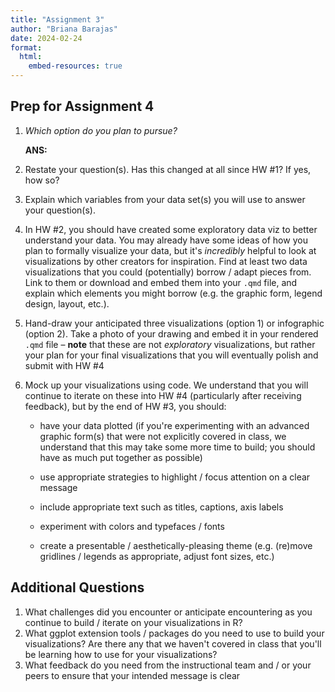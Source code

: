 ```yaml
---
title: "Assignment 3"
author: "Briana Barajas"
date: 2024-02-24
format:
  html:
    embed-resources: true
---
```


## Prep for Assignment 4

1.  *Which option do you plan to pursue?*

    **ANS:**

2.  Restate your question(s). Has this changed at all since HW #1? If yes, how so?

3.  Explain which variables from your data set(s) you will use to answer your question(s).

4.  In HW #2, you should have created some exploratory data viz to better understand your data. You may already have some ideas of how you plan to formally visualize your data, but it\'s *incredibly* helpful to look at visualizations by other creators for inspiration. Find at least two data visualizations that you could (potentially) borrow / adapt pieces from. Link to them or download and embed them into your `.qmd` file, and explain which elements you might borrow (e.g. the graphic form, legend design, layout, etc.).

5.  Hand-draw your anticipated three visualizations (option 1) or infographic (option 2). Take a photo of your drawing and embed it in your rendered `.qmd` file -- **note** that these are not *exploratory* visualizations, but rather your plan for your final visualizations that you will eventually polish and submit with HW #4

6.  Mock up your visualizations using code. We understand that you will continue to iterate on these into HW #4 (particularly after receiving feedback), but by the end of HW #3, you should:

    -   have your data plotted (if you\'re experimenting with an advanced graphic form(s) that were not explicitly covered in class, we understand that this may take some more time to build; you should have as much put together as possible)

    -   use appropriate strategies to highlight / focus attention on a clear message

    -   include appropriate text such as titles, captions, axis labels

    -   experiment with colors and typefaces / fonts

    -   create a presentable / aesthetically-pleasing theme (e.g. (re)move gridlines / legends as appropriate, adjust font sizes, etc.)

## Additional Questions

1.  What challenges did you encounter or anticipate encountering as you continue to build / iterate on your visualizations in R?
2.  What ggplot extension tools / packages do you need to use to build your visualizations? Are there any that we haven\'t covered in class that you\'ll be learning how to use for your visualizations?
3.  What feedback do you need from the instructional team and / or your peers to ensure that your intended message is clear
